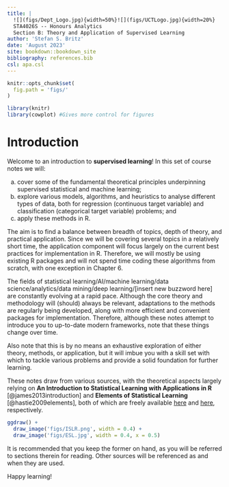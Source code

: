 ```yaml
---
title: |  
  ![](figs/Dept_Logo.jpg){width=50%}![](figs/UCTLogo.jpg){width=20%}  
  STA4026S -- Honours Analytics  
  Section B: Theory and Application of Supervised Learning
author: 'Stefan S. Britz'
date: 'August 2023'
site: bookdown::bookdown_site
bibliography: references.bib
csl: apa.csl
---
```


```r
knitr::opts_chunk$set(
  fig.path = 'figs/'
)

library(knitr)
library(cowplot) #Gives more control for figures
```

# Introduction

Welcome to an introduction to **supervised learning**! In this set of course notes we will:

a)  cover some of the fundamental theoretical principles underpinning supervised statistical and machine learning;
b)  explore various models, algorithms, and heuristics to analyse different types of data, both for regression (continuous target variable) and classification (categorical target variable) problems; and
c)  apply these methods in R.

The aim is to find a balance between breadth of topics, depth of theory, and practical application. Since we will be covering several topics in a relatively short time, the application component will focus largely on the current best practices for implementation in R. Therefore, we will mostly be using existing R packages and will not spend time coding these algorithms from scratch, with one exception in Chapter 6.

The fields of statistical learning/AI/machine learning/data science/analytics/data mining/deep learning/[insert new buzzword here] are constantly evolving at a rapid pace. Although the core theory and methodology will (should) always be relevant, adaptations to the methods are regularly being developed, along with more efficient and convenient packages for implementation. Therefore, although these notes attempt to introduce you to up-to-date modern frameworks, note that these things change over time.

Also note that this is by no means an exhaustive exploration of either theory, methods, or application, but it will imbue you with a skill set with which to tackle various problems and provide a solid foundation for further learning.

These notes draw from various sources, with the theoretical aspects largely relying on **An Introduction to Statistical Learning with Applications in R** [@james2013introduction] and **Elements of Statistical Learning** [@hastie2009elements], both of which are freely available [here](https://www.statlearning.com/) and [here](https://hastie.su.domains/ElemStatLearn/), respectively.

```r
ggdraw() + 
  draw_image('figs/ISLR.png', width = 0.4) + 
  draw_image('figs/ESL.jpg', width = 0.4, x = 0.5)
```

It is recommended that you keep the former on hand, as you will be referred to sections therein for reading. Other sources will be referenced as and when they are used.

<!-- Perhaps leave the following just for the slides: -->

<!-- Before we delve into the content, a brief look at the bigger picture might help to contextualise where supervised learning fits in. -->

<!-- ## Analytics -- different levels -->

<!-- ## Statistical or machine learning? -->

Happy learning!
